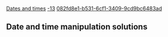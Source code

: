 [[Property:title|Dates and times]]
[[Property:weight|-13]]
[[Property:uuid|082fd8e1-b531-6cf1-3409-9cd9bc6483ad]]
== Date and time manipulation solutions==



